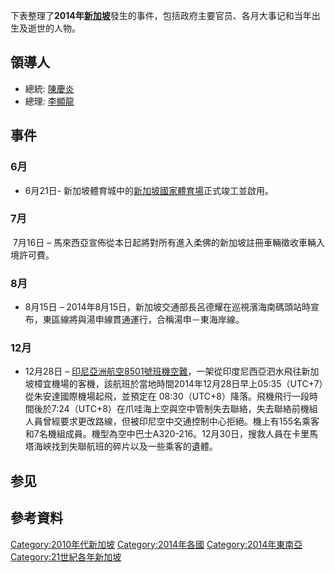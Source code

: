 {{SingaporeYearTOC|2014}}
{{新加坡旗帜|2014}}
{{C21YearInTopic|2014年}}
{{unreferenced|time=2015-06-28T10:22:09+00:00}}
下表整理了'''2014年[[新加坡|新加坡]]'''發生的事件，包括政府主要官员、各月大事记和当年出生及逝世的人物。

== 領導人 ==
* 總統: [[陈庆炎|陳慶炎]]
* 總理: [[李显龙|李顯龍]]

== 事件 ==

=== 6月 ===
* 6月21日- 新加坡體育城中的[[新加坡国家体育场|新加坡國家體育場]]正式竣工並啟用。

=== 7月 ===
 7月16日 – 馬來西亞宣佈從本日起將對所有進入柔佛的新加坡註冊車輛徵收車輛入境許可費。

=== 8月 ===
* 8月15日 – 2014年8月15日，新加坡交通部長呂德耀在巡視濱海南碼頭站時宣布，東區線將與湯申線貫通運行，合稱湯申－東海岸線。

=== 12月 ===
* 12月28日 – [[印尼亚洲航空8501号班机空难|印尼亞洲航空8501號班機空難]]，一架從印度尼西亞泗水飛往新加坡樟宜機場的客機，該航班於當地時間2014年12月28日早上05:35（UTC+7）從朱安達國際機場起飛，並預定在 08:30（UTC+8）降落。飛機飛行一段時間後於7:24（UTC+8）在爪哇海上空與空中管制失去聯絡，失去聯絡前機組人員曾經要求更改路線，但被印尼空中交通控制中心拒絕。機上有155名乘客和7名機組成員。機型為空中巴士A320-216。12月30日，搜救人員在卡里馬塔海峽找到失聯航班的碎片以及一些乘客的遺體。

== 参见 ==
{{各年新加坡|state=expanded}}

== 參考資料 ==
{{Reflist}}

[[Category:2010年代新加坡|Category:2010年代新加坡]]
[[Category:2014年各國|Category:2014年各國]]
[[Category:2014年東南亞|Category:2014年東南亞]]
[[Category:21世紀各年新加坡|Category:21世紀各年新加坡]]